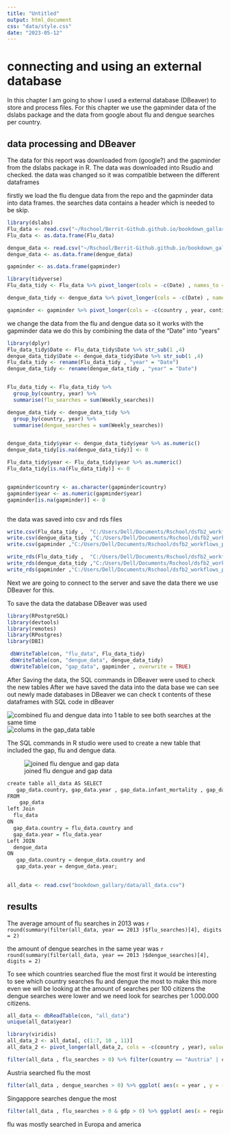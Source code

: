 ```yaml
---
title: "Untitled"
output: html_document
css: "data/style.css"
date: "2023-05-12"
---
```

# connecting and using an external database

In this chapter I am going to show I used a external database (DBeaver) to store and process files.
For this chapter we use the gapminder data of the dslabs package and the data from google about flu and dengue searches per country.

## data processing and DBeaver

The data for this report was downloaded from (google?) and the gapminder from the dslabs package in R.
The data was downloaded into Rsudio and checked.
the data was changed so it was compatible between the different dataframes

firstly we load the flu dengue data from the repo and the gapminder data into data frames. the searches data contains a header which is needed to be skip.

```r
library(dslabs)
Flu_data <- read.csv("~/Rschool/Berrit-Github.github.io/bookdown_gallary/data/flu_data.csv", skip = 11)
Flu_data <- as.data.frame(Flu_data)

dengue_data <- read.csv("~/Rschool/Berrit-Github.github.io/bookdown_gallary/data/dengue_data.csv", skip = 11)
dengue_data <- as.data.frame(dengue_data)

gapminder <- as.data.frame(gapminder)  
```



```r
library(tidyverse)
Flu_data_tidy <- Flu_data %>% pivot_longer(cols = -c(Date) , names_to = "country" , values_to = "Weekly_searches")

dengue_data_tidy <- dengue_data %>% pivot_longer(cols = -c(Date) , names_to = "country" , values_to = "Weekly_searches")

gapminder <- gapminder %>% pivot_longer(cols = -c(country , year, continent , region) , names_to = "variable" , values_to = "values")

```

we change the data from the flu and dengue data so it works with the gapminder data
we do this by combining the data of the "Date" into "years"

```r
library(dplyr)
Flu_data_tidy$Date <- Flu_data_tidy$Date %>% str_sub(1 ,4)
dengue_data_tidy$Date <- dengue_data_tidy$Date %>% str_sub(1 ,4)
Flu_data_tidy <- rename(Flu_data_tidy , "year" = "Date")
dengue_data_tidy <- rename(dengue_data_tidy , "year" = "Date")


Flu_data_tidy <- Flu_data_tidy %>%
  group_by(country, year) %>%
  summarise(flu_searches = sum(Weekly_searches))

dengue_data_tidy <- dengue_data_tidy %>%
  group_by(country, year) %>%
  summarise(dengue_searches = sum(Weekly_searches))


dengue_data_tidy$year <- dengue_data_tidy$year %>% as.numeric()
dengue_data_tidy[is.na(dengue_data_tidy)] <- 0

Flu_data_tidy$year <- Flu_data_tidy$year %>% as.numeric()
Flu_data_tidy[is.na(Flu_data_tidy)] <- 0


gapminder$country <- as.character(gapminder$country)
gapminder$year <- as.numeric(gapminder$year)
gapminder[is.na(gapminder)] <- 0



```

the data was saved into csv and rds files

```r
write.csv(Flu_data_tidy ,  "C:/Users/Dell/Documents/Rschool/dsfb2_workflows_portfolio/portfolio_opdracht7/Flu_data_tidy.csv" , row.names = FALSE)
write.csv(dengue_data_tidy ,"C:/Users/Dell/Documents/Rschool/dsfb2_workflows_portfolio/portfolio_opdracht7/dengue_data_tidy.csv" ,row.names = FALSE)
write.csv(gapminder ,"C:/Users/Dell/Documents/Rschool/dsfb2_workflows_portfolio/portfolio_opdracht7/gapminder_data_tidy.csv" , row.names = FALSE)

write_rds(Flu_data_tidy ,  "C:/Users/Dell/Documents/Rschool/dsfb2_workflows_portfolio/portfolio_opdracht7/Flu_data_tidy.rds")
write_rds(dengue_data_tidy ,"C:/Users/Dell/Documents/Rschool/dsfb2_workflows_portfolio/portfolio_opdracht7/dengue_data_tidy.rds")
write_rds(gapminder ,"C:/Users/Dell/Documents/Rschool/dsfb2_workflows_portfolio/portfolio_opdracht7/gapminder_data_tidy.rds")
```

Next we are going to connect to the server and save the data there we use DBeaver for this.

To save the data the database DBeaver was used

```r
library(RPostgreSQL)
library(devtools)
library(remotes)
library(RPostgres)
library(DBI)

 dbWriteTable(con, "flu_data", Flu_data_tidy)
 dbWriteTable(con, "dengue_data", dengue_data_tidy)
 dbWriteTable(con, "gap_data", gapminder , overwrite = TRUE)

```


After Saving the data, the SQL commands in DBeaver were used to check the new tables
After we have saved the data into the data base we can see out newly made databases in DBeaver we can check t contents of these dataframes with SQL code in dBeaver

![combined flu and dengue data into 1 table to see both searches at the same time](bookdown_gallary/images/dengue_flu_data_combined.PNG)
![colums in the gap_data table](bookdown_gallary/images/gap_data.PNG)

The SQL commands in R studio were used to create a new table that included the gap, flu and dengue data.

![joined flu dengue and gap data](bookdown_gallary/images/SQL_join_tables.PNG)
```r
create table all_data AS SELECT
   gap_data.country, gap_data.year , gap_data.infant_mortality , gap_data.life_expectancy ,gap_data.fertility ,gap_data.population, gap_data.gdp ,gap_data.continent , gap_data.region,  dengue_searches , flu_searches
FROM
    gap_data
left Join 
  flu_data
ON 
  gap_data.country = flu_data.country and
  gap_data.year = flu_data.year 
Left JOIN 
  dengue_data
ON 
   gap_data.country = dengue_data.country and
   gap_data.year = dengue_data.year;
   

```
```r
all_data <- read.csv("bookdown_gallary/data/all_data.csv")
```

## results

The average amount of flu searches in 2013 was `r round(summary(filter(all_data, year == 2013 )$flu_searches)[4], digits = 2)` 

the amount of dengue searches in the same year was `r round(summary(filter(all_data, year == 2013 )$dengue_searches)[4], digits = 2)`


To see which countries searched flue the most
first it would be interesting to see which country searches flu and dengue the most to make this more even we will be looking at the amount of searches per 100 citizens the dengue searches were lower and we need look for searches per 1.000.000 citizens. 

```r
all_data <- dbReadTable(con, "all_data")
unique(all_data$year)
```

```r
library(viridis)
all_data_2 <- all_data[, c(1:7, 10 , 11)]
all_data_2 <- pivot_longer(all_data_2, cols = -c(country , year), values_to = "values" , names_to = "variable")

filter(all_data , flu_searches > 0) %>% filter(country == "Austria" | country == "Bulgaria" | country == "Canada") %>% ggplot( aes(x = year , y = (flu_searches/population)*1000 , group = country , colour = country, label = country)) +geom_point() + geom_line() + labs(y = "amount of flu searches per 1000") + theme_dark() + scale_color_viridis(discrete=TRUE)

```
Austria searched flu the most
```r

filter(all_data , dengue_searches > 0) %>% ggplot( aes(x = year , y = (dengue_searches/population)*10000000, group = country , colour = country)) +geom_point() + geom_line() + labs(y = "amount of dengue searches per 10.000.000") + theme_dark() + scale_color_viridis(discrete=TRUE)
```


Singappore searches dengue the most

```r

filter(all_data , flu_searches > 0 & gdp > 0) %>% ggplot( aes(x = region , y = (flu_searches/population)*100, group = country , fill = region)) + geom_col() + labs(y = "amount of flu_serches") + theme(axis.text.x=element_text(angle = 45, hjust = 0.75)) + labs(title = "flu searches per continent" , y = "flu searches per continent (divided for population)") + theme_dark() + scale_color_viridis(discrete=TRUE)
```

flu was mostly searched in Europa and america



